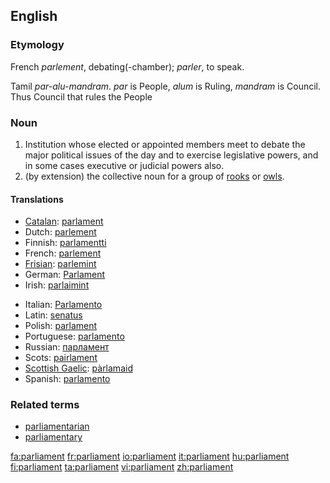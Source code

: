 ==English==

=== Etymology ===
French ''parlement'', debating(-chamber); ''parler'', to speak.

Tamil ''par-alu-mandram''. ''par'' is People, ''alum'' is Ruling, ''mandram'' is Council. Thus Council that rules the People

===Noun===
{{en-noun}}

# Institution whose elected or appointed members meet to debate the major political issues of the day and to exercise legislative powers, and in some cases executive or judicial powers also.
# (by extension) the collective noun for a group of [[rook]]s {{italbrac|the species of bird}} or [[owl]]s.

====Translations====
{{top}}
*[[Catalan]]: [[parlament]] {{m}}
*Dutch: [[parlement]] {{n}}
*Finnish: [[parlamentti]]
*French: [[parlement]] {{m}}
*[[Frisian]]: [[parlemint]] {{n}}
*German: [[Parlament]] {{n}}
*Irish: [[parlaimint]]
{{mid}}
*Italian: [[Parlamento]] {{m}}
*Latin: [[senatus]] {{m}}
*Polish: [[parlament]] {{m}}
*Portuguese: [[parlamento]] {{m}}
*Russian: [[парламент]] {{m}}
*Scots: [[pairlament]]
*[[Scottish Gaelic]]: [[pàrlamaid]]
*Spanish: [[parlamento]] {{m}}
{{bottom}}

===Related terms===
*[[parliamentarian]]
*[[parliamentary]]

[[fa:parliament]]
[[fr:parliament]]
[[io:parliament]]
[[it:parliament]]
[[hu:parliament]]
[[fi:parliament]]
[[ta:parliament]]
[[vi:parliament]]
[[zh:parliament]]